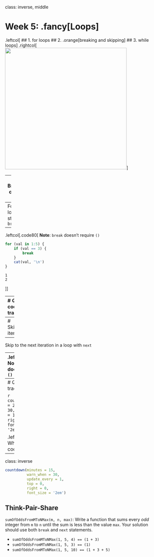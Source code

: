 
class: inverse, middle

# Week 5: .fancy[Loops]
.leftcol[
## 1. for loops
## 2. .orange[breaking and skipping]
## 3. while loops
]
.rightcol[
<img src="images/breaking.gif" width="400">
]

---
# Breaking out of a loop

--
Force a loop to stop with `break`

--
.leftcol[.code80[
**Note**: `break` doesn't require `()`
```r
for (val in 1:5) {
    if (val == 3) {
        break
    }
    cat(val, '\n')
}
```
```
1
2
```
]]

---
# Quick code tracing

```r
countdown(minutes = 2,
          warn_when = 30,
          update_every = 1,
          top = 0,
          right = 0,
          font_size = '2em')
```

.leftcol[.code80[
What will this code print?
```r
for (i in 1:3) {
    cat('|')
    for (j in 1:5) {
        if (j == 3) {
            break
        }
        cat('*')
    }
    cat('|', '\n')
}
```
]]
```r
# Nested loops - only breaks out of the current loop!
|**|
|**|
|**|
```

---
# Skipping iterations

--
Skip to the next iteration in a loop with `next`

--
.leftcol[.code80[
**Note**: `next` doesn't require `()`
```r
for (val in 1:5) {
    if (val == 3) {
        next
    }
    cat(val, '\n')
}
```
```
1
2
4
5
```
]]

---
# Quick code tracing

```r
countdown(minutes = 2,
          warn_when = 30,
          update_every = 1,
          top = 0,
          right = 0,
          font_size = '2em')
```

.leftcol[.code80[
What will this code print?
```r
for (i in 1:3) {
    cat('|')
    for (j in 1:5) {
        if (j == 3) {
            next
        }
        cat('*')
    }
    cat('|', '\n')
}
```
```r
# Nested loops - only skips the current loop iteration!
|****|
|****|
|****|
```
]]

---
class: inverse

```r
countdown(minutes = 15,
          warn_when = 30,
          update_every = 1,
          top = 0,
          right = 0,
          font_size = '2em')
```

## Think-Pair-Share

`sumOfOddsFromMToNMax(m, n, max)`: Write a function that sums every _odd_ integer from `m` to `n` until the sum is less than the value `max`. Your solution should use both `break` and `next` statements.

- `sumOfOddsFromMToNMax(1, 5, 4) == (1 + 3)`
- `sumOfOddsFromMToNMax(1, 5, 3) == (1)`
- `sumOfOddsFromMToNMax(1, 5, 10) == (1 + 3 + 5)`
